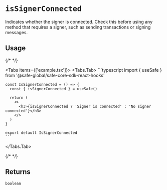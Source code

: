 
# `isSignerConnected`

Indicates whether the signer is connected. Check this before using any method that requires a signer, such as sending transactions or signing messages.

## Usage

{/* <!-- vale off --> */}

<Tabs items={['example.tsx']}>
  <Tabs.Tab>
    ```typescript
    import { useSafe } from '@safe-global/safe-core-sdk-react-hooks'

    const IsSignerConnected = () => {
      const { isSignerConnected } = useSafe()

      return (
        <>
          <h3>{isSignerConnected ? 'Signer is connected' : 'No signer connected'}</h3>
        </>
      )
    }

    export default IsSignerConnected
    ```
  </Tabs.Tab>
</Tabs>

{/* <!-- vale on --> */}

## Returns

`boolean`
